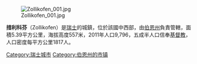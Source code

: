 {{Expand language|1=en|time=2020-07-14T09:17:44+00:00}}
{{Unreferenced|time=2020-07-14T09:17:44+00:00}}
[[Image:Zollikofen_001.jpg|right]]

'''措利科芬'''（Zollikofen）是[[瑞士|瑞士]]的城鎮，位於該國中西部，由[[伯恩州|伯恩州]]負責管轄，面積5.39平方公里，海拔高度557米，2011年人口9,796，五成半人口信奉[[基督教|基督教]]，人口密度每平方公里1817人。

{{Authority control}}
{{Switzerland-geo-stub}}
{{DEFAULTSORT:Zollikofen}}
[[Category:瑞士城市|Category:瑞士城市]]
[[Category:伯恩州的市镇|Category:伯恩州的市镇]]